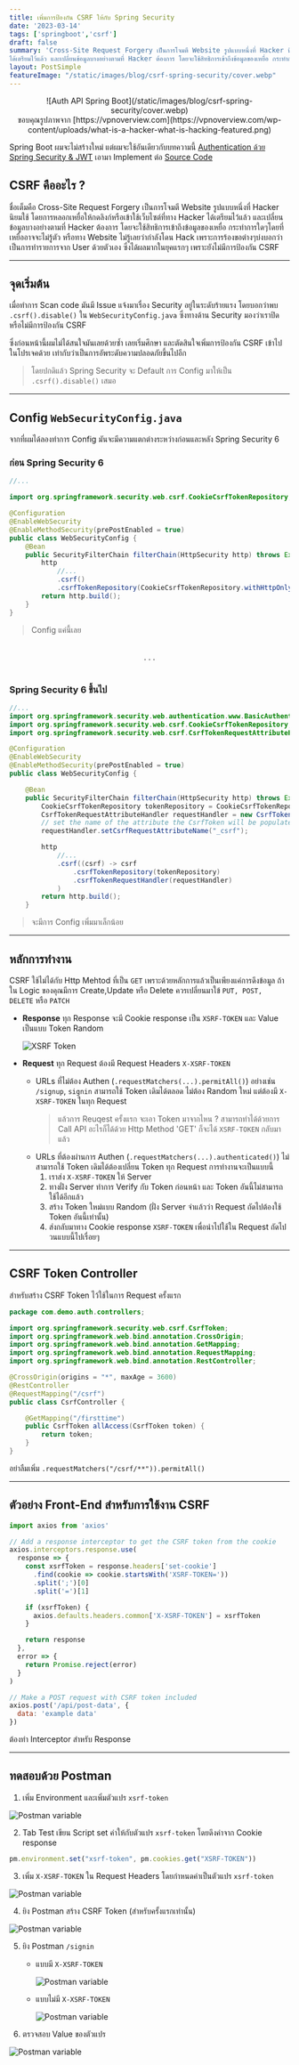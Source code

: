 ```yaml
---
title: เพิ่มการป้องกัน CSRF ให้กับ Spring Security
date: '2023-03-14'
tags: ['springboot','csrf']
draft: false
summary: 'Cross-Site Request Forgery เป็นการโจมตี Website รูปแบบหนึ่งที่ Hacker นิยมใช้ โดยการหลอกเหยื่อให้กดลิงก์หรือเข้าใช้เว็บไซต์ที่ทาง Hacker 
ได้เตรียมไว้แล้ว และเปลี่ยนข้อมูลบางอย่างตามที่ Hacker ต้องการ โดยจะใช้สิทธิการเข้าถึงข้อมูลของเหยื่อ กระทำการใดๆโดยที่เหยื่ออาจจะไม่รู้ตัว'
layout: PostSimple
featureImage: "/static/images/blog/csrf-spring-security/cover.webp"
---
```


<center>![Auth API Spring Boot](/static/images/blog/csrf-spring-security/cover.webp)</center>
<center className="text-xs">
  ขอบคุณรูปภาพจาก
  [https://vpnoverview.com](https://vpnoverview.com/wp-content/uploads/what-is-a-hacker-what-is-hacking-featured.png)
</center>

Spring Boot ผมจะไม่สร้างใหม่ แต่ผมจะใช้อันเดียวกับบทความนี้ [Authentication ด้วย Spring Security & JWT](https://janescience.com/blog/auth-springsecurity-jwt)
เอามา Implement ต่อ [Source Code](https://github.com/Janescience/auth-spring-jwt-docker)

## CSRF คืออะไร ?

ชื่อเต็มคือ Cross-Site Request Forgery เป็นการโจมตี Website รูปแบบหนึ่งที่ Hacker นิยมใช้ โดยการหลอกเหยื่อให้กดลิงก์หรือเข้าใช้เว็บไซต์ที่ทาง Hacker
ได้เตรียมไว้แล้ว และเปลี่ยนข้อมูลบางอย่างตามที่ Hacker ต้องการ โดยจะใช้สิทธิการเข้าถึงข้อมูลของเหยื่อ กระทำการใดๆโดยที่เหยื่ออาจจะไม่รู้ตัว หรือทาง Website ไม่รู้เลยว่ากำลังโดน Hack
เพราะการร้องขอต่างๆบ่งบอกว่าเป็นการทำรายการจาก User ด้วยตัวเอง ซึ่งได้ผลมากในยุคแรกๆ เพราะยังไม่มีการป้องกัน CSRF

---

## จุดเริ่มต้น

เมื่อทำการ Scan code
มันมี Issue แจ้งมาเรื่อง Security อยู่ในระดับร้ายแรง โดยบอกว่าพบ `.csrf().disable()` ใน `WebSecurityConfig.java` ซึ่งทางด้าน Security
มองว่าเราปิดหรือไม่มีการป้องกัน CSRF

ซึ่งก่อนหน้านี้ผมไม่ได้สนใจมันเลยด้วยซ้ำ เลยเริ่มศึกษา และตัดสินใจเพิ่มการป้องกัน CSRF เข้าไปในโปรเจคด้วย เท่ากับว่าเป็นการอัพระดับความปลอดภัยขึ้นไปอีก

> โดยปกดิแล้ว Spring Security จะ Default การ Config มาให้เป็น `.csrf().disable()` เสมอ

---

## Config `WebSecurityConfig.java`

จากที่ผมได้ลองทำการ Config มันจะมีความแตกต่างระหว่างก่อนและหลัง Spring Security 6

### ก่อน Spring Security 6

```java:WebSecurityConfig.java
//...

import org.springframework.security.web.csrf.CookieCsrfTokenRepository;

@Configuration
@EnableWebSecurity
@EnableMethodSecurity(prePostEnabled = true)
public class WebSecurityConfig {
    @Bean
    public SecurityFilterChain filterChain(HttpSecurity http) throws Exception {
        http
            //...
            .csrf()
            .csrfTokenRepository(CookieCsrfTokenRepository.withHttpOnlyFalse());
        return http.build();
    }
}
```

> Config แค่นี้เลย

<br />

<center>. . .</center>

<br />

### Spring Security 6 ขึ้นไป

```java:WebSecurityConfig.java
//...
import org.springframework.security.web.authentication.www.BasicAuthenticationFilter;
import org.springframework.security.web.csrf.CookieCsrfTokenRepository;
import org.springframework.security.web.csrf.CsrfTokenRequestAttributeHandler;

@Configuration
@EnableWebSecurity
@EnableMethodSecurity(prePostEnabled = true)
public class WebSecurityConfig {

    @Bean
    public SecurityFilterChain filterChain(HttpSecurity http) throws Exception {
        CookieCsrfTokenRepository tokenRepository = CookieCsrfTokenRepository.withHttpOnlyFalse();
	    CsrfTokenRequestAttributeHandler requestHandler = new CsrfTokenRequestAttributeHandler();
        // set the name of the attribute the CsrfToken will be populated on
	    requestHandler.setCsrfRequestAttributeName("_csrf");

        http
            //...
            .csrf((csrf) -> csrf
			    .csrfTokenRepository(tokenRepository)
			    .csrfTokenRequestHandler(requestHandler)
		    )
        return http.build();
    }
```

> จะมีการ Config เพิ่มมาเล็กน้อย

---

## หลักการทำงาน

CSRF ใช้ไม่ได้กับ Http Mehtod ที่เป็น `GET` เพราะด้วยหลักการแล้วเป็นเพียงแค่การดึงข้อมูล ถ้าใน Logic ของคุณมีการ Create,Update หรือ Delete ควรเปลี่ยนมาใข้
`PUT, POST, DELETE` หรือ `PATCH`

- **Response** ทุก Response จะมี Cookie response เป็น `XSRF-TOKEN` และ Value เป็นแบบ Token Random

  ![XSRF Token](/static/images/blog/csrf-spring-security/xsrf-token.png)

- **Request** ทุก Request ต้องมี Request Headers `X-XSRF-TOKEN`
  - URLs ที่ไม่ต้อง Authen (`.requestMatchers(...).permitAll()`) อย่างเช่น `/signup`, `signin`
    สามารถใช้ Token เดิมได้ตลอด ไม่ต้อง Random ใหม่ แต่ต้องมี `X-XSRF-TOKEN` ในทุก Request
    > แล้วการ Reuqest ครั้งแรก จะเอา Token มาจากไหน ? สามารถทำได้ด้วยการ Call API อะไรก็ได้ด้วย Http Method 'GET' ก็จะได้ `XSRF-TOKEN` กลับมาแล้ว
  - URLs ที่ต้องผ่านการ Authen (`.requestMatchers(...).authenticated()`) ไม่สามารถใช้ Token เดิมได้ต้องเปลี่ยน Token ทุก Request การทำงานจะเป็นแบบนี้
    1. เราส่ง `X-XSRF-TOKEN` ให้ Server
    2. ทางฝั่ง Server ทำการ Verify กับ Token ก่อนหน้า และ Token อันนี้ไม่สามารถใช้ได้อีกแล้ว
    3. สร้าง Token ใหม่แบบ Random (ฝั่ง Server จำแล้วว่า Request ถัดไปต้องใช้ Token อันนี้เท่านั้น)
    4. ส่งกลับมาทาง Cookie response `XSRF-TOKEN` เพื่อนำไปใช้ใน Request ถัดไป วนแบบนี้ไปเรื่อยๆ

---

## CSRF Token Controller

สำหรับสร้าง CSRF Token ไว้ใช้ในการ Request ครั้งแรก

```java:CsrfController.java
package com.demo.auth.controllers;

import org.springframework.security.web.csrf.CsrfToken;
import org.springframework.web.bind.annotation.CrossOrigin;
import org.springframework.web.bind.annotation.GetMapping;
import org.springframework.web.bind.annotation.RequestMapping;
import org.springframework.web.bind.annotation.RestController;

@CrossOrigin(origins = "*", maxAge = 3600)
@RestController
@RequestMapping("/csrf")
public class CsrfController {

    @GetMapping("/firsttime")
	public CsrfToken allAccess(CsrfToken token) {
        return token;
	}
}
```

อย่าลืมเพิ่ม `.requestMatchers("/csrf/**")).permitAll()`

---

## ตัวอย่าง Front-End สำหรับการใช้งาน CSRF

```js:services.js
import axios from 'axios'

// Add a response interceptor to get the CSRF token from the cookie
axios.interceptors.response.use(
  response => {
    const xsrfToken = response.headers['set-cookie']
      .find(cookie => cookie.startsWith('XSRF-TOKEN='))
      .split(';')[0]
      .split('=')[1]

    if (xsrfToken) {
      axios.defaults.headers.common['X-XSRF-TOKEN'] = xsrfToken
    }

    return response
  },
  error => {
    return Promise.reject(error)
  }
)

// Make a POST request with CSRF token included
axios.post('/api/post-data', {
  data: 'example data'
})
```

ต้องทำ Interceptor สำหรับ Response

---

## ทดสอบด้วย Postman

1. เพิ่ม Environment และเพิ่มตัวแปร `xsrf-token`

![Postman variable](/static/images/blog/csrf-spring-security/postman-variable.png)

2. Tab Test เขียน Script set ค่าให้กับตัวแปร `xsrf-token` โดยดึงค่าจาก Cookie response

```js
pm.environment.set("xsrf-token", pm.cookies.get("XSRF-TOKEN"))
```

3. เพิ่ม `X-XSRF-TOKEN` ใน Request Headers โดยกำหนดค่าเป็นตัวแปร `xsrf-token`

![Postman variable](/static/images/blog/csrf-spring-security/postman-header.png)

4. ยิง Postman สร้าง CSRF Token (สำหรับครั้งแรกเท่านั้น)

![Postman variable](/static/images/blog/csrf-spring-security/create-csrf-token.png)

5. ยิง Postman `/signin`

   - แบบมี `X-XSRF-TOKEN`

     ![Postman variable](/static/images/blog/csrf-spring-security/signin-success.png)

   - แบบไม่มี `X-XSRF-TOKEN`

     ![Postman variable](/static/images/blog/csrf-spring-security/signin-401.png)

6. ตรวจสอบ Value ของตัวแปร

![Postman variable](/static/images/blog/csrf-spring-security/see-value.png)
